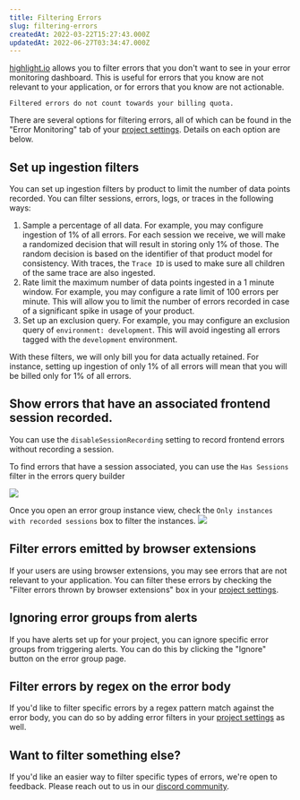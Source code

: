 ```yaml
---
title: Filtering Errors
slug: filtering-errors
createdAt: 2022-03-22T15:27:43.000Z
updatedAt: 2022-06-27T03:34:47.000Z
---
```


[highlight.io](https://highlight.io) allows you to filter errors that you don't want to see in your error monitoring dashboard. This is useful for errors that you know are not relevant to your application, or for errors that you know are not actionable.

```hint
Filtered errors do not count towards your billing quota.
```

There are several options for filtering errors, all of which can be found in the "Error Monitoring" tab of your [project settings](https://app.highlight.io/settings). Details on each option are below.

## Set up ingestion filters

You can set up ingestion filters by product to limit the number of data points recorded. You can filter sessions, errors, logs, or traces in the following ways:

1. Sample a percentage of all data.
   For example, you may configure ingestion of 1% of all errors. For each session we receive, we will make a randomized decision that will result in storing only 1% of those. The random decision is based on the identifier of that product model for consistency. With traces, the `Trace ID` is used to make sure all children of the same trace are also ingested.
2. Rate limit the maximum number of data points ingested in a 1 minute window.
   For example, you may configure a rate limit of 100 errors per minute. This will allow you to limit the number of errors recorded in case of a significant spike in usage of your product.
3. Set up an exclusion query.
   For example, you may configure an exclusion query of `environment: development`. This will avoid ingesting all errors tagged with the `development` environment.

With these filters, we will only bill you for data actually retained. For instance, setting up ingestion of only 1% of all errors will mean that you will be billed only for 1% of all errors.

## Show errors that have an associated frontend session recorded.

You can use the `disableSessionRecording` setting to record frontend errors without recording a session.

To find errors that have a session associated, you can use the `Has Sessions` filter in the errors query builder

![](/images/docs/filtering-errors/has-sessions.png)

Once you open an error group instance view, check the `Only instances with recorded sessions` box to filter the instances.
![](/images/docs/filtering-errors/error-object-with-session.png)

## Filter errors emitted by browser extensions

If your users are using browser extensions, you may see errors that are not relevant to your application. You can filter these errors by checking the "Filter errors thrown by browser extensions" box in your [project settings](https://app.highlight.io/settings).

## Ignoring error groups from alerts

If you have alerts set up for your project, you can ignore specific error groups from triggering alerts. You can do this by clicking the "Ignore" button on the error group page.

## Filter errors by regex on the error body

If you'd like to filter specific errors by a regex pattern match against the error body, you can do so by adding error filters in your [project settings](https://app.highlight.io/settings/errors#filters) as well.

## Want to filter something else?

If you'd like an easier way to filter specific types of errors, we're open to feedback. Please reach out to us in our [discord community](https://highlight.io/community).
